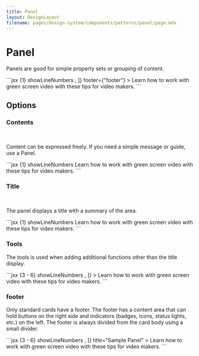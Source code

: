 ```yaml
---
title: Panel
layout: DesignLayout
filename: pages/design-system/components/patterns/panel/page.mdx
---
```



# Panel

Panels are good for simple property sets or grouping of content.

<MainView />

<CodeView>
  <CodeViewItem title="Sapa">
    ```jsx {1} showLineNumbers
    <Panel
      title={"Panel title"}
      tools={[
        <Button iconOnly quiet>
          <MoreHorizFilled />
        </Button>,
      ]}
      footer={"footer"}
    >
      Learn how to work with green screen video with these tips for video
      makers.
    </Panel>
    ```
  </CodeViewItem>
</CodeView>

## Options

### Contents

<OptionsView />

&nbsp;

Content can be expressed freely. If you need a simple message or guide, use a Panel.

<CodeView>
  <CodeViewItem title="Sapa">
    ```jsx {1} showLineNumbers
    <Panel>
      Learn how to work with green screen video with these tips for video
      makers.
    </Panel>
    ```
  </CodeViewItem>
</CodeView>

### Title

<TitleView />

&nbsp;

The panel displays a title with a summary of the area.

<CodeView>
  <CodeViewItem title="Sapa">
    ```jsx {1} showLineNumbers
    <Panel title="Sample Panel">
      Learn how to work with green screen video with these tips for video
      makers.
    </Panel>
    ```
  </CodeViewItem>
</CodeView>

### Tools

<ToolView />

The tools is used when adding additional functions other than the title display.

<CodeView>
  <CodeViewItem title="Sapa">
    ```jsx {3 - 6} showLineNumbers
    <Panel
      title="Sample Panel"
      tools={[
        <Button iconOnly quiet>
          <MoreHorizFilled />
        </Button>,
      ]}
    >
      Learn how to work with green screen video with these tips for video
      makers.
    </Panel>
    ```
  </CodeViewItem>
</CodeView>

### footer

<FooterView />

Only standard cards have a footer. The footer has a content area that
can hold buttons on the right side and indicators (badges, icons,
status lights, etc.) on the left. The footer is always divided from
the card body using a small divider.

<CodeView>
  <CodeViewItem title="Sapa">
    ```jsx {3 - 6} showLineNumbers
    <Panel
      footer={[
        <Button iconOnly quiet>
          <MoreHorizFilled />
        </Button>,
      ]}
      title="Sample Panel"
    >
      Learn how to work with green screen video with these tips for video
      makers.
    </Panel>
    ```
  </CodeViewItem>
</CodeView>
